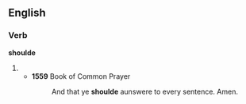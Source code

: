 ==English==

===Verb===
'''shoulde'''

# {{obsolete spelling of|[[should]]}}
#* '''1559''' Book of Common Prayer
#*: And that ye '''shoulde''' aunswere to every sentence. Amen.